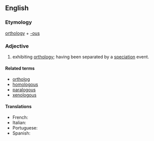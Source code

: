 ==English==

===Etymology===
[[orthology]] + [[-ous]]

===Adjective===
{{en-adj|-}}

# {{label|en|genetics|of genes or sequences}} exhibiting [[orthology]]; having been separated by a [[speciation]] event.

====Related terms====
* [[ortholog]]
* [[homologous]]
* [[paralogous]]
* [[xenologous]]

====Translations====
{{trans-top|having been separated by a speciation event}}
{{trans-mid}}
* French: {{t+|fr|orthologue}}
* Italian: {{t|it|ortologo}}
* Portuguese: {{t|pt|ortólogo}}
* Spanish: {{t|es|ortólogo}}
{{trans-bottom}}